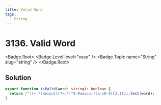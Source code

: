 ```yaml
---
title: Valid Word
tags:
  - String
---
```


# 3136. Valid Word

<Badge.Root>
  <Badge.Level level="easy" />
  <Badge.Topic name="String" slug="string" />
</Badge.Root>

## Solution

```typescript filename="solution.ts" copy
export function isValid(word: string): boolean {
  return /^(?=.*[aeiou])(?=.*[^0-9aeiou])[a-z0-9]{3,}$/i.test(word);
}
```

<ProblemLink
  codingSite="leetcode"
  href="https://leetcode.com/problems/valid-word"
  title="Valid Word"
/>
